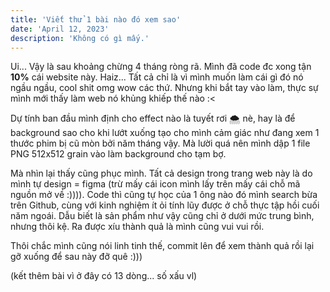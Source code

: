 ```yaml
---
title: 'Viết thử 1 bài nào đó xem sao'
date: 'April 12, 2023'
description: 'Không có gì mấy.'
---
```


Ui... Vậy là sau khoảng chừng 4 tháng ròng rã. Mình đã code đc xong tận **10%** cái website này. Haiz... Tất cả chỉ là vì mình muốn làm cái gì đó nó ngầu ngầu, cool shit omg wow các thứ. Nhưng khi bắt tay vào làm, thực sự mình mới thấy làm web nó khủng khiếp thế nào :<

Dự tính ban đầu mình định cho effect nào là tuyết rơi 🌨️ nè, hay là để background sao cho khi lướt xuống tạo cho mình cảm giác như đang xem 1 thước phim bị cũ mòn bởi năm tháng vậy. Mà lười quá nên mình dập 1 file PNG 512x512 grain vào làm background cho tạm bợ.

Mà nhìn lại thấy cũng phục mình. Tất cả design trong trang web này là do mình tự design = figma (trừ mấy cái icon mình lấy trên mấy cái chỗ mã nguồn mở về :)))). Code thì cũng tự học của 1 ông nào đó mình search bừa trên Github, cùng với kinh nghiệm ít ỏi tính lũy được ở chỗ thực tập hồi cuối năm ngoái. Dẫu biết là sản phẩm như vậy cũng chỉ ở dưới mức trung bình, nhưng thôi kệ. Ra được xíu thành quả là mình cũng vui vui rồi.

Thôi chắc mình cũng nói linh tinh thế, commit lên để xem thành quả rồi lại gỡ xuống để sau này đỡ quê :)))

(kết thêm bài vì ở đây có 13 dòng... số xấu vl)